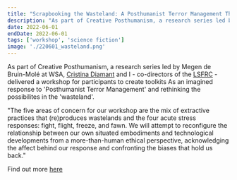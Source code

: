 ```yaml
---
title: "Scrapbooking the Wasteland: A Posthumanist Terror Management Theory Toolkit Workshop with London Science Fiction Research Community at Winchester School of Art "
description: "As part of Creative Posthumanism, a research series led by Megen de Bruin-Molé at WSA, Cristina Diamant and I - co-directors of the LSFRC - delivered a workshop for participants to create toolkits As an imagined response to 'Posthumanist Terror Management' and rethinking the possibilites in the 'wasteland'.  "
date: 2022-06-01
endDate: 2022-06-01
tags: ['workshop', 'science fiction']
image: './220601_wasteland.png'
---
```

As part of Creative Posthumanism, a research series led by Megen de Bruin-Molé at WSA, [Cristina Diamant](https://linktr.ee/C.C.Diamant) and I - co-directors of the [LSFRC](https://www.lsfrc.co.uk/) - delivered a workshop for participants to create toolkits As an imagined response to 'Posthumanist Terror Management' and rethinking the possibilites in the 'wasteland'. 

"The five areas of concern for our workshop are the mix of extractive practices that (re)produces wastelands and the four acute stress responses: fight, flight, freeze, and fawn. We will attempt to reconfigure the relationship between our own situated embodiments and technological developments from a more-than-human ethical perspective, acknowledging the affect behind our response and confronting the biases that hold us back."

Find out more [here](https://frankenfiction.com/scrapbooking-the-wasteland-a-posthumanist-terror-management-theory-toolkit/)